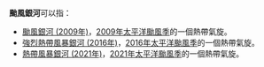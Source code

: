 {{NoteTA
|G1=TyphoonNew
|G2=TyphoonOld
|G3=Weather
}}
'''颱風銀河'''可以指：

* [[颱風銀河_(2009年)|颱風銀河 (2009年)]]，[[2009年太平洋颱風季|2009年太平洋颱風季]]的一個熱帶氣旋。
* [[強烈熱帶風暴銀河_(2016年)|強烈熱帶風暴銀河 (2016年)]]，[[2016年太平洋颱風季|2016年太平洋颱風季]]的一個熱帶氣旋。
* [[熱帶風暴銀河_(2021年)|熱帶風暴銀河 (2021年)]]，[[2021年太平洋颱風季|2021年太平洋颱風季]]的一個熱帶氣旋。

{{消歧義|cat=熱帶氣旋消歧義}}
{{start box}}
{{succession box|[[颱風盧碧|盧碧]]|[[颱風妮妲|妮妲]]|太平洋颱風季名稱|銀河}}
{{end box}}
{{太平洋颱風季熱帶氣旋名單}}